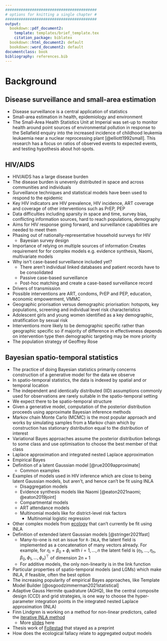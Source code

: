 ```yaml
---
#########################################
# options for knitting a single chapter #
#########################################
output:
  bookdown::pdf_document2:
    template: templates/brief_template.tex
    citation_package: biblatex
  bookdown::html_document2: default
  bookdown::word_document2: default
documentclass: book
bibliography: references.bib
---
```


# Background
\adjustmtc
\markboth{Background}{}
<!-- For PDF output, include these two LaTeX commands after unnumbered chapter headings, otherwise the mini table of contents and the running header will show the previous chapter -->

## Disease surveillance and small-area estimation

* Disease surveillance is a central application of statistics
* Small-area estimation in health, epidemiology and environment
* The Small-Area Health Statistics Unit at Imperial was set-up to monitor health around point sources of environmental pollution in response to the Sellafield enquiry into the increased incidence of childhood leukemia leukaemia near a nuclear reprocessing plant [@elliott1992small]. This research has a focus on ratios of observed events to expected events, and testing hypothesis about hot-spots.

## HIV/AIDS

* HIV/AIDS has a large disease burden
* The disease burden is unevenly distributed in space and across communities and individuals
* Surveillance techniques and statistical models have been used to respond to the epidemic
* Key HIV indicators are HIV prevalence, HIV incidence, ART coverage and coverage of other interventions such as PrEP, PEP
* Data difficulties including sparsity in space and time, survey bias, conflicting information sources, hard to reach populations, demography
* Aims for HIV response going forward, and surveillance capabilities are needed to meet them
* Phasing out of nationally-representative household surveys for HIV
  * Bayesian survey design
* Importance of relying on multiple sources of information
  Creates requirement for for complex models e.g. evidence synthesis, Naomi, multivariate models
* Why isn't case-based surveillance included yet?
  * There aren't individual linked databases and patient records have to be consolidated
  * Passive case-based surveillance
  * Post-hoc matching and create a case-based surveillance record
* Drivers of transmission
* Possible interventions are ART, condoms, PrEP and PEP, education, economic empowerment, VMMC
* Geographic priorisation versus demographic priorisation: hotspots, key populations, screening and individual level risk characteristics
* Adolescent girls and young women identified as a key demographic, stratification by sexual risk
* Interventions more likely to be demographic specific rather than geographic specific so if majority of difference in effectiveness depends on intervention type then demographic targeting may be more priority
* The population strategy of Geoffrey Rose 

## Bayesian spatio-temporal statistics

* The practice of doing Bayesian statistics primarily concerns construction of a generative model for the data we observe
* In spatio-temporal statistics, the data is indexed by spatial and or temporal location
* The independent and identically distributed (IID) assumptions commonly used for observations are rarely suitable in the spatio-temporal setting
* We expect there to be spatio-temporal structure
* Given a generative model, computation of the posterior distribution proceeds using approximate Bayesian inference methods
* Markov chain Monte Carlo (MCMC) is the most popular approach and works by simulating samples from a Markov chain which by construction has stationary distribution equal to the distribution of interest
* Variational Bayes approaches assume the posterior distribution belongs to some class and use optimisation to choose the best member of that class
* Laplace approximation and integrated nested Laplace approximation
* Empirical Bayes
* Definition of a latent Gaussian model [@rue2009approximate]
\begin{alignat}{2}
&\text{(Observations)}     &        y_i &\sim p(y_i \, | \, x_i, \btheta), \quad i = 1, \ldots, n, \label{eq:data} \\
&\text{(Latent field)}     &        \x &\sim \mathcal{N}(\x \, | \, \mathbf{0}, \mathbf{Q}(\btheta)^{-1}), \label{eq:process} \\
&\text{(Parameters)}       & \qquad \btheta &\sim p(\btheta), \label{eq:parameters}
\end{alignat}
  * Common examples
* Examples of models used in HIV inference which are close to being latent Gaussian models, but aren't, and hence can't be fit using INLA
  * Disaggregation models
  * Evidence synthesis models like Naomi [@eaton2021naomi; @eaton2019joint]
  * Compartmental models
  * ART attendance models
  * Multinomial models like for district-level risk factors
    * Multinomial logistic regression
* Other complex models from [ecology](https://www.bioss.ac.uk/rsse/2013/September2013slides-Illian.pdf) that can't currently be fit using INLA
* Definition of extended latent Gaussian models [@stringer2021fast]
  * Many-to-one is not an issue for `R-INLA`, the latent field is implemented as a concatenation of many vectors already. For example, for $\eta_i = \beta_0 + \phi_i$ with $i = 1, \ldots, n$ the latent field is $(\eta_1, \ldots, \eta_n, \beta_0, \phi_1, \ldots, \phi_n)^\top$ of dimension $2n + 1$
  * For additive models, the only non-linearity is in the link function
* Particular properties of spatio-temporal models (and LGMs) which make INLA, if feasible, often the best option
* The increasing popularity of empirical Bayes approaches, like Template Model Builder [@osgoodzimmerman2021statistical]
* Adaptive Gauss Hermite quadrature (AGHQ), like the central composite design (CCD) and grid strategies, is one way to choose the hyper-parameter integration points in the integrated nested Laplace approximation (INLA)
* Finn Lindgren is working on a method for non-linear predictors, called the [iterative INLA method](https://github.com/inlabru-org/inlabru/blob/55896f10d563c14e34cab577b29b733aac051f86/vignettes/method.Rmd)
  * More [slides](https://informatique-mia.inrae.fr/reseau-resste/sites/default/files/2020-09/slides-Lindgren_Avignon2018.pdf) here
* Thesis work of [Follestad](https://cds.cern.ch/record/639625/files/sis-2003-305.pdf) that stayed as a preprint
* How does the ecological fallacy relate to aggregated output models